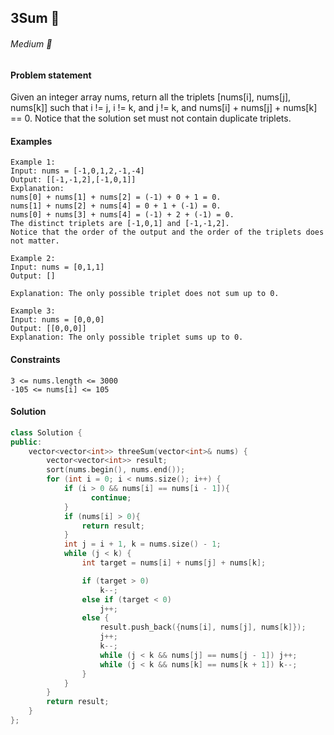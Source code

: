 ## 3Sum 🎯

###### Medium 🤨


#### Problem statement
Given an integer array nums, return all the triplets [nums[i], nums[j], nums[k]] such that i != j, i != k, and j != k, and nums[i] + nums[j] + nums[k] == 0.
Notice that the solution set must not contain duplicate triplets.

#### Examples
```
Example 1:
Input: nums = [-1,0,1,2,-1,-4]
Output: [[-1,-1,2],[-1,0,1]]
Explanation: 
nums[0] + nums[1] + nums[2] = (-1) + 0 + 1 = 0.
nums[1] + nums[2] + nums[4] = 0 + 1 + (-1) = 0.
nums[0] + nums[3] + nums[4] = (-1) + 2 + (-1) = 0.
The distinct triplets are [-1,0,1] and [-1,-1,2].
Notice that the order of the output and the order of the triplets does not matter.
```
```
Example 2:
Input: nums = [0,1,1]
Output: []

Explanation: The only possible triplet does not sum up to 0.
```
```
Example 3:
Input: nums = [0,0,0]
Output: [[0,0,0]]
Explanation: The only possible triplet sums up to 0.
```
#### Constraints
```
3 <= nums.length <= 3000
-105 <= nums[i] <= 105
```
#### Solution
```cpp
class Solution {
public:
    vector<vector<int>> threeSum(vector<int>& nums) {
        vector<vector<int>> result;
        sort(nums.begin(), nums.end());
        for (int i = 0; i < nums.size(); i++) {
            if (i > 0 && nums[i] == nums[i - 1]){
                  continue;
            }
            if (nums[i] > 0){
                return result;
            }
            int j = i + 1, k = nums.size() - 1;
            while (j < k) {
                int target = nums[i] + nums[j] + nums[k];

                if (target > 0)
                    k--;
                else if (target < 0)
                    j++;
                else {
                    result.push_back({nums[i], nums[j], nums[k]});
                    j++;
                    k--;
                    while (j < k && nums[j] == nums[j - 1]) j++;
                    while (j < k && nums[k] == nums[k + 1]) k--;
                }
            }
        }
        return result;
    }
};
```